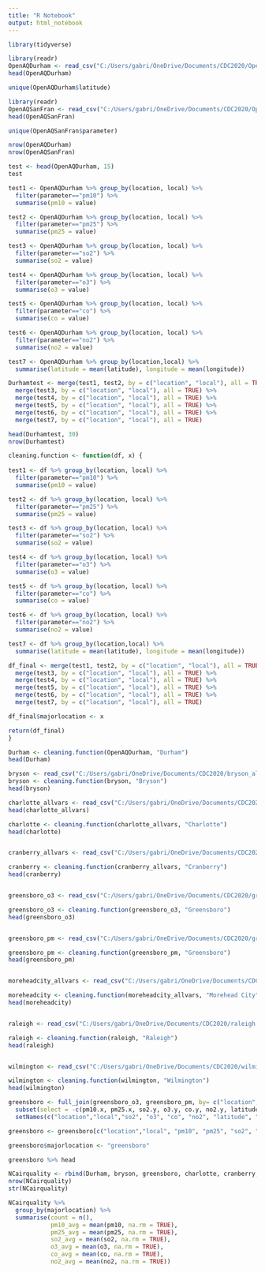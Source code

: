 ```yaml
---
title: "R Notebook"
output: html_notebook
---
```

```r
library(tidyverse)
```

```r
library(readr)
OpenAQDurham <- read_csv("C:/Users/gabri/OneDrive/Documents/CDC2020/OpenAQDurham.csv")
head(OpenAQDurham)
```
```r
unique(OpenAQDurham$latitude)
```


```r
library(readr)
OpenAQSanFran <- read_csv("C:/Users/gabri/OneDrive/Documents/CDC2020/OpenAQSanFran.csv")
head(OpenAQSanFran)
```
```r
unique(OpenAQSanFran$parameter)
```


```r
nrow(OpenAQDurham)
nrow(OpenAQSanFran)
```

```r
test <- head(OpenAQDurham, 15)
test
```


```r
test1 <- OpenAQDurham %>% group_by(location, local) %>%
  filter(parameter=="pm10") %>%
  summarise(pm10 = value)

test2 <- OpenAQDurham %>% group_by(location, local) %>%
  filter(parameter=="pm25") %>%
  summarise(pm25 = value)

test3 <- OpenAQDurham %>% group_by(location, local) %>%
  filter(parameter=="so2") %>%
  summarise(so2 = value)

test4 <- OpenAQDurham %>% group_by(location, local) %>%
  filter(parameter=="o3") %>%
  summarise(o3 = value)

test5 <- OpenAQDurham %>% group_by(location, local) %>%
  filter(parameter=="co") %>%
  summarise(co = value)

test6 <- OpenAQDurham %>% group_by(location, local) %>%
  filter(parameter=="no2") %>%
  summarise(no2 = value)

test7 <- OpenAQDurham %>% group_by(location,local) %>% 
  summarise(latitude = mean(latitude), longitude = mean(longitude))

Durhamtest <- merge(test1, test2, by = c("location", "local"), all = TRUE) %>%
  merge(test3, by = c("location", "local"), all = TRUE) %>%
  merge(test4, by = c("location", "local"), all = TRUE) %>%
  merge(test5, by = c("location", "local"), all = TRUE) %>%
  merge(test6, by = c("location", "local"), all = TRUE) %>%
  merge(test7, by = c("location", "local"), all = TRUE)

head(Durhamtest, 30)
nrow(Durhamtest)
```
```r
cleaning.function <- function(df, x) {
  
test1 <- df %>% group_by(location, local) %>%
  filter(parameter=="pm10") %>%
  summarise(pm10 = value)

test2 <- df %>% group_by(location, local) %>%
  filter(parameter=="pm25") %>%
  summarise(pm25 = value)

test3 <- df %>% group_by(location, local) %>%
  filter(parameter=="so2") %>%
  summarise(so2 = value)

test4 <- df %>% group_by(location, local) %>%
  filter(parameter=="o3") %>%
  summarise(o3 = value)

test5 <- df %>% group_by(location, local) %>%
  filter(parameter=="co") %>%
  summarise(co = value)

test6 <- df %>% group_by(location, local) %>%
  filter(parameter=="no2") %>%
  summarise(no2 = value)

test7 <- df %>% group_by(location,local) %>% 
  summarise(latitude = mean(latitude), longitude = mean(longitude))

df_final <- merge(test1, test2, by = c("location", "local"), all = TRUE) %>%
  merge(test3, by = c("location", "local"), all = TRUE) %>%
  merge(test4, by = c("location", "local"), all = TRUE) %>%
  merge(test5, by = c("location", "local"), all = TRUE) %>%
  merge(test6, by = c("location", "local"), all = TRUE) %>%
  merge(test7, by = c("location", "local"), all = TRUE)

df_final$majorlocation <- x

return(df_final)
}

```
```r
Durham <- cleaning.function(OpenAQDurham, "Durham")
head(Durham)
```

```r
bryson <- read_csv("C:/Users/gabri/OneDrive/Documents/CDC2020/bryson_allvars.txt")
bryson <- cleaning.function(bryson, "Bryson")
head(bryson)
```

```r

charlotte_allvars <- read_csv("C:/Users/gabri/OneDrive/Documents/CDC2020/charlotte_allvars.txt")
head(charlotte_allvars)

charlotte <- cleaning.function(charlotte_allvars, "Charlotte")
head(charlotte)


cranberry_allvars <- read_csv("C:/Users/gabri/OneDrive/Documents/CDC2020/cranberry_allvars.txt")

cranberry <- cleaning.function(cranberry_allvars, "Cranberry")
head(cranberry)


greensboro_o3 <- read_csv("C:/Users/gabri/OneDrive/Documents/CDC2020/greensboro_o3.txt")

greensboro_o3 <- cleaning.function(greensboro_o3, "Greensboro")
head(greensboro_o3)


greensboro_pm <- read_csv("C:/Users/gabri/OneDrive/Documents/CDC2020/greensboro_pm.txt")

greensboro_pm <- cleaning.function(greensboro_pm, "Greensboro")
head(greensboro_pm)


moreheadcity_allvars <- read_csv("C:/Users/gabri/OneDrive/Documents/CDC2020/moreheadcity_allvars.txt")

moreheadcity <- cleaning.function(moreheadcity_allvars, "Morehead City")
head(moreheadcity)


raleigh <- read_csv("C:/Users/gabri/OneDrive/Documents/CDC2020/raleigh.txt")

raleigh <- cleaning.function(raleigh, "Raleigh")
head(raleigh)


wilmington <- read_csv("C:/Users/gabri/OneDrive/Documents/CDC2020/wilmington.txt")

wilmington <- cleaning.function(wilmington, "Wilmington")
head(wilmington)
```

```r
greensboro <- full_join(greensboro_o3, greensboro_pm, by= c("location", "local"), all = TRUE) %>%
  subset(select = -c(pm10.x, pm25.x, so2.y, o3.y, co.y, no2.y, latitude.y, longitude.y, majorlocation.y)) %>%
  setNames(c("location","local","so2", "o3", "co", "no2", "latitude", "longitude", "majorlocation", "pm10", "pm25"))

greensboro <- greensboro[c("location","local", "pm10", "pm25", "so2", "o3", "co", "no2", "latitude", "longitude", "majorlocation")]

greensboro$majorlocation <- "greensboro"

greensboro %>% head
```
```r
NCairquality <- rbind(Durham, bryson, greensboro, charlotte, cranberry, moreheadcity, raleigh, wilmington)
nrow(NCairquality)
str(NCairquality)
```

```r
NCairquality %>% 
  group_by(majorlocation) %>%
  summarise(count = n(),
            pm10_avg = mean(pm10, na.rm = TRUE),
            pm25_avg = mean(pm25, na.rm = TRUE),
            so2_avg = mean(so2, na.rm = TRUE), 
            o3_avg = mean(o3, na.rm = TRUE),
            co_avg = mean(co, na.rm = TRUE),
            no2_avg = mean(no2, na.rm = TRUE))
```


